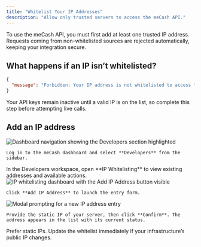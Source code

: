 ```yaml
---
title: "Whitelist Your IP Addresses"
description: "Allow only trusted servers to access the meCash API."
---
```



To use the meCash API, you must first add at least one trusted IP address. Requests coming from non-whitelisted sources are rejected automatically, keeping your integration secure.

## What happens if an IP isn’t whitelisted?

```json "403 Forbidden"
{
  "message": "Forbidden: Your IP address is not whitelisted to access this resource."
}
```

Your API keys remain inactive until a valid IP is on the list, so complete this step before attempting live calls.

## Add an IP address

<AccordionGroup>
  <Accordion icon="compass-drafting" title="1. Open the Developers area">
    <Frame>
      <img
        src="public/images/Screenshot100106.png"
        alt="Dashboard navigation showing the Developers section highlighted"
        style={{ borderRadius: '0.75rem' }}
      />
    </Frame>

    Log in to the meCash dashboard and select **Developers** from the sidebar.
  </Accordion>

  <Accordion icon="shield-check" title="2. Switch to the IP Whitelisting tab">
    In the Developers workspace, open **IP Whitelisting** to view existing addresses and available actions.
  </Accordion>

  <Accordion icon="plus" title="3. Add a new IP address">
    <Frame>
      <img
        src="public/images/ipwhitelisitng1.png"
        alt="IP whitelisting dashboard with the Add IP Address button visible"
        style={{ borderRadius: '0.75rem' }}
      />
    </Frame>

    Click **Add IP Address** to launch the entry form.
  </Accordion>

  <Accordion icon="keyboard" title="4. Enter the IP and confirm">
    <Frame>
      <img
        src="public/images/Screenshot134017.png"
        alt="Modal prompting for a new IP address entry"
        style={{ borderRadius: '0.75rem' }}
      />
    </Frame>

    Provide the static IP of your server, then click **Confirm**. The address appears in the list with its current status.
  </Accordion>
</AccordionGroup>

<Callout type="info" emoji="ℹ️">
  Prefer static IPs. Update the whitelist immediately if your infrastructure’s public IP changes.
</Callout>
